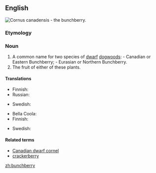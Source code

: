==English==
[[Image:Cornus canadensis 25781.JPG|thumb|''Cornus canadensis'' - the '''bunchberry'''.]]
{{wikipedia}}
===Etymology===
{{compound|bunch|berry}}
===Noun===
{{en-noun|bunchberries}}

# A common name for two species of [[dwarf]] [[dogwood]]s: {{taxlink|Cornus canadensis|species}} - Canadian or Eastern Bunchberry; {{taxlink|Cornus suecica|species}} - Eurasian or Northern Bunchberry.
# The fruit of either of these plants.

====Translations====
{{trans-top|plant}}
* Finnish: {{t-|fi|ruohokanukka}}
* Russian: {{t+|ru|дёрен|m|tr=djóren|sc=Cyrl}}
{{trans-mid}}
* Swedish: {{t-|sv|hönsbär|n}}
{{trans-bottom}}

{{trans-top|fruit}}
* Bella Coola: {{tø|blc|p̓x̣ʷłt}}
* Finnish: {{t-|fi|[[ruohokanukan]] [[marja]]}}
{{trans-mid}}
* Swedish: {{t-|sv|hönsbär|n}}
{{trans-bottom}}

====Related terms====
* [[Canadian dwarf cornel]]
* [[crackerberry]]

[[zh:bunchberry]]
